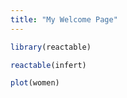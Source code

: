 ```yaml
---
title: "My Welcome Page"
---
```


```r
library(reactable)
```

```r
reactable(infert)
```

```r
plot(women)
```